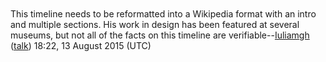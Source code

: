 <article id="47517508" title=Talk:Pierre Kleykamp>
	<talkpage id="47517508" title="Talk:Pierre Kleykamp">
This timeline needs to be reformatted into a Wikipedia format with an intro and multiple sections. His work in design has been featured at several museums, but not all of the facts on this timeline are verifiable--[[User:Iuliamgh|Iuliamgh]] ([[User talk:Iuliamgh|talk]]) 18:22, 13 August 2015 (UTC)
	</talkpage>
</article>